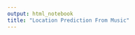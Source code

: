 ```yaml
---
output: html_notebook
title: "Location Prediction From Music"
---
```


```r

```


```r

```


```r

```


```r

```


```r

```


```r

```

